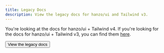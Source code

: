```yaml
---
title: Legacy Docs
description: View the legacy docs for hanzo/ui and Tailwind v3.
---
```


You're looking at the docs for hanzo/ui + Tailwind v4. If you're looking for the docs for hanzo/ui + Tailwind v3, you can find them [here](https://v3.hanzo.com).

<Button asChild className="mt-6 no-underline" size="sm">
  <Link href="https://v3.hanzo.com" target="_blank">
    View the legacy docs
  </Link>
</Button>
